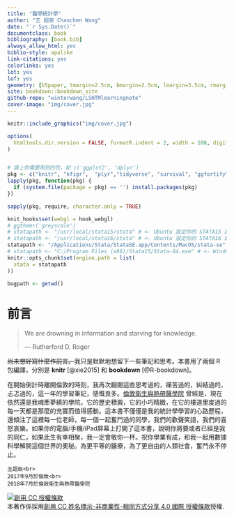 ```yaml
---
title: "醫學統計學"
author: "王 超辰 Chaochen Wang"
date: "`r Sys.Date()`"
documentclass: book
bibliography: [book.bib]
always_allow_html: yes
biblio-style: apalike
link-citations: yes
colorlinks: yes
lot: yes
lof: yes
geometry: [b5paper, tmargin=2.5cm, bmargin=2.5cm, lmargin=3.5cm, rmargin=2.5cm]
site: bookdown::bookdown_site
github-repo: "winterwang/LSHTMlearningnote"
cover-image: "img/cover.jpg"
---
```


```r
knitr::include_graphics("img/cover.jpg")
```


```r
options(
  htmltools.dir.version = FALSE, formatR.indent = 2, width = 100, digits = 4
)


# 填上你需要用到的包，如 c('ggplot2', 'dplyr')
pkg <- c("knitr", "kfigr",  "plyr","tidyverse", "survival", "ggfortify", "survminer", "haven", "plotly","gridExtra", "Epi", "KMsurv", "gnm", "cmprsk", "mstate", "flexsurv", "splines", "epitools", "shiny", "epiR", "rgl", "ggplot2", "epiDisplay","margins" , "MASS", "psych", "lme4", "nlme", "grid", "sandwich", "kableExtra", "mvtnorm", "scatterplot3d", "car", "ggthemes", "ggsci", "DescTools", "limma", "binomTools", "ggthemr", "BSDA", "lmtest", "FSA", "exact2x2", "dagitty", "ATE", "lmerTest", "tableone", "stargazer","eha", "Hmisc", "ROCR", "PBSmodelling", "LogisticDx", "HLMdiag", "clubSandwich", "codetools", "TailRank", "runjags", "rjags", "R2jags","coda", "ggmcmc", "R2OpenBUGS", "FactoMineR", "factoextra", "jtools", "uwIntroStats", "brms",  "rethinking", "patchwork", "tidybayes", "ggdag", "ggrepel", "mcmcplots", "MCMCpack")
lapply(pkg, function(pkg) {
  if (system.file(package = pkg) == '') install.packages(pkg)
})

sapply(pkg, require, character.only = TRUE)

knit_hooks$set(webgl = hook_webgl)
# ggthemr('greyscale')
# statapath <- "/usr/local/stata15/stata" # <- Ubuntu 設定你的 STATA15 路徑
# statapath <- "/usr/local/stata16/stata" # <- Ubuntu 設定你的 STATA16 路徑
statapath <- "/Applications/Stata/StataSE.app/Contents/MacOS/stata-se" # <- MacOS 設定你的 STATA 路徑
# statapath <- "C:/Program Files (x86)/Stata15/Stata-64.exe" # <- Windows 設定你的 STATA 路徑
knitr::opts_chunk$set(engine.path = list(
  stata = statapath
))

bugpath <- getwd()
```

# 前言 {-}

> We are drowning in information and starving for knowledge.
>
> --- Rutherford D. Roger


~~尚未想好寫什麼作前言。~~我只是默默地想留下一些筆記和思考。本書用了兩個 R 包編譯，分別是 **knitr**\index{knitr} [@xie2015] 和 **bookdown**\index{bookdown} [@R-bookdown]。

在開始倒計時離開倫敦的時刻，我再次翻閱這些思考過的，痛苦過的，糾結過的，忐忑過的，這一年的學習筆記，感慨良多。[倫敦衛生與熱帶醫學院](https://lshtm.ac.uk/) 曾經是，現在依然還是我魂牽夢繞的學院，它的歷史積澱，它的小巧精緻，在它的樓道里度過的每一天都是那麼的充實而值得感動。這本書不僅僅是我的統計學學習的心路歷程，還傾注了這裡每一位老師，每一個一起奮鬥過的同學，我們的歡聲笑語，我們的喜怒哀樂。如果你的電腦/手機/iPad屏幕上打開了這本書，說明你將要或者已經是我的同仁，如果此生有幸相聚，我一定會敬你一杯。祝你學業有成，和我一起用數據科學解開這個世界的奧秘。為更平等的醫療，為了更自由的人類社會，奮鬥永不停止。



```block2
王超辰<br>
2017年9月於倫敦<br>
2018年7月於倫敦衛生與熱帶醫學院
```



<a rel="license" href="http://creativecommons.org/licenses/by-nc-sa/4.0/"><img alt="創用 CC 授權條款" style="border-width:0" src="https://i.creativecommons.org/l/by-nc-sa/4.0/88x31.png" /></a><br />本著作係採用<a rel="license" href="http://creativecommons.org/licenses/by-nc-sa/4.0/">創用 CC 姓名標示-非商業性-相同方式分享 4.0 國際 授權條款</a>授權.

